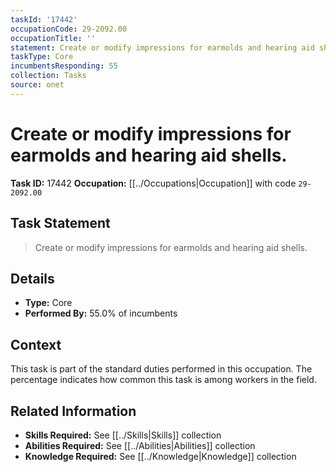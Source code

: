 ```yaml
---
taskId: '17442'
occupationCode: 29-2092.00
occupationTitle: ''
statement: Create or modify impressions for earmolds and hearing aid shells.
taskType: Core
incumbentsResponding: 55
collection: Tasks
source: onet
---
```

# Create or modify impressions for earmolds and hearing aid shells.

**Task ID:** 17442
**Occupation:** [[../Occupations|Occupation]] with code `29-2092.00`

## Task Statement

> Create or modify impressions for earmolds and hearing aid shells.

## Details

- **Type:** Core
- **Performed By:** 55.0% of incumbents

## Context

This task is part of the standard duties performed in this occupation. The percentage indicates how common this task is among workers in the field.

## Related Information

- **Skills Required:** See [[../Skills|Skills]] collection
- **Abilities Required:** See [[../Abilities|Abilities]] collection
- **Knowledge Required:** See [[../Knowledge|Knowledge]] collection
